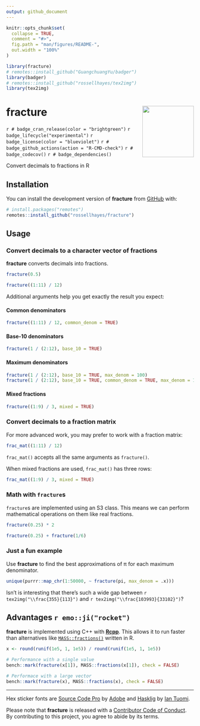 ```yaml
---
output: github_document
---
```


<!-- README.md is generated from README.Rmd. Please edit that file -->

```r
knitr::opts_chunk$set(
  collapse = TRUE,
  comment = "#>",
  fig.path = "man/figures/README-",
  out.width = "100%"
)

library(fracture)
# remotes::install_github("GuangchuangYu/badger")
library(badger)
# remotes::install_github("rossellhayes/tex2img")
library(tex2img)
```

# fracture <img src="man/figures/logo.png?raw=TRUE" align="right" height="138" />

<!-- badges: start -->
`r # badge_cran_release(color = "brightgreen")`
`r badge_lifecycle("experimental")`
`r badge_license(color = "blueviolet")`
`r # badge_github_actions(action = "R-CMD-check")`
`r # badge_codecov()`
`r # badge_dependencies()`
<!-- badges: end -->

Convert decimals to fractions in R

## Installation

<!-- You can install the released version of **fracture** from [CRAN](https://CRAN.R-project.org) with: -->

<!-- ``` {r eval = FALSE} -->
<!-- install.packages("fracture") -->
<!-- ``` -->

You can install the development version of **fracture** from [GitHub](https://github.com/rossellhayes/fracture) with:

``` r
# install.packages("remotes")
remotes::install_github("rossellhayes/fracture")
```

## Usage

### Convert decimals to a character vector of fractions

**fracture** converts decimals into fractions.

```r
fracture(0.5)

fracture((1:11) / 12)
```

Additional arguments help you get exactly the result you expect:

#### Common denominators

```r
fracture((1:11) / 12, common_denom = TRUE)
```

#### Base-10 denominators

```r
fracture(1 / (2:12), base_10 = TRUE)
```

#### Maximum denominators

```r
fracture(1 / (2:12), base_10 = TRUE, max_denom = 100)
fracture(1 / (2:12), base_10 = TRUE, common_denom = TRUE, max_denom = 100)
```

#### Mixed fractions

```r
fracture((1:9) / 3, mixed = TRUE)
```

### Convert decimals to a fraction matrix

For more advanced work, you may prefer to work with a fraction matrix:

```r
frac_mat((1:11) / 12)
```

`frac_mat()` accepts all the same arguments as `fracture()`.

When mixed fractions are used, `frac_mat()` has three rows:

```r
frac_mat((1:9) / 3, mixed = TRUE)
```

### Math with `fracture`s

`fracture`s are implemented using an S3 class. This means we can perform mathematical operations on them like real fractions.

```r
fracture(0.25) * 2

fracture(0.25) + fracture(1/6)
```

### Just a fun example

Use **fracture** to find the best approximations of π for each maximum denominator.

```r
unique(purrr::map_chr(1:50000, ~ fracture(pi, max_denom = .x)))
```

Isn't is interesting that there's such a wide gap between `r tex2img("\\frac{355}{113}")` and `r tex2img("\\frac{103993}{33102}")`?

## Advantages `r emo::ji("rocket")`

**fracture** is implemented using C++ with [**Rcpp**](http://rcpp.org/).
This allows it to run faster than alternatives like [`MASS::fractions()`](https://stat.ethz.ch/R-manual/R-devel/library/MASS/html/fractions.html) written in R.

```r
x <- round(runif(1e5, 1, 1e5)) / round(runif(1e5, 1, 1e5))

# Performance with a single value
bench::mark(fracture(x[1]), MASS::fractions(x[1]), check = FALSE)

# Performace with a large vector
bench::mark(fracture(x), MASS::fractions(x), check = FALSE)
```

---

Hex sticker fonts are [Source Code Pro](https://github.com/adobe-fonts/source-code-pro) by [Adobe](https://adobe.com) and [Hasklig](https://github.com/i-tu/Hasklig) by [Ian Tuomi](https://github.com/i-tu).

Please note that **fracture** is released with a [Contributor Code of Conduct](https://contributor-covenant.org/version/2/0/CODE_OF_CONDUCT.html).
By contributing to this project, you agree to abide by its terms.
